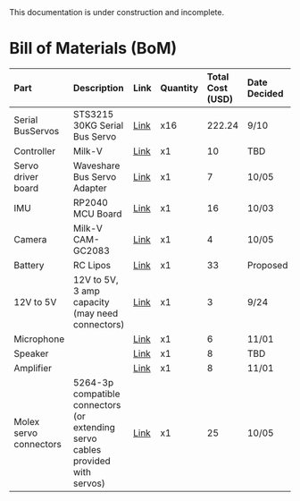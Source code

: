 
<Callout type="warning" emoji="⚠️">
This documentation is under construction and incomplete.
</Callout>

# Bill of Materials (BoM)
| Part         | Description                                                                   | Link                                                                                                                                             | Quantity | Total Cost (USD) | Date Decided |
|:--           |:--                                                                            |:--                                                                                                                                              |:--       |:--               |:--           |
| Serial BusServos       | STS3215 30KG Serial Bus Servo                                | [Link](https://www.alibaba.com/product-detail/ST3215-Servo-30KG-Serial-Bus-Servo_1600869438006.html?spm=a2700.galleryofferlist.normal_offer.d_title.255913a0RkAWz6&selectedCarrierCode=SEMI_MANAGED_STANDARD@@STANDARD)                | x16      | 222.24              | 9/10         |
| Controller   | Milk-V                                              | [Link](https://milkv.io/duo-s)                                                                                                             | x1       | 10               | TBD          |
| Servo driver board   | Waveshare Bus Servo Adapter | [Link](https://www.waveshare.com/bus-servo-adapter-a.htm)                                                                   | x1       | 7                | 10/05 | 
| IMU          | RP2040 MCU Board                    | [Link](https://www.waveshare.com/rp2040-lcd-1.28.htm)                                 | x1       | 16               | 10/03        |
| Camera | Milk-V CAM-GC2083 | [Link](https://arace.tech/products/milk-v-cam-gc2083)                                                      | x1       |          4        | 10/05          |
| Battery      | RC Lipos                                                                      | [Link](https://www.amazon.com/KBT-1200mAh-Rechargeable-Replacement-Compatible/dp/B0C23Y3VZK?source=ps-sl-shoppingads-lpcontext&ref_=fplfs&smid=A3FKMD6P089KQA&th=1) | x1       | 33 | Proposed     |
| 12V to 5V    | 12V to 5V, 3 amp capacity (may need connectors)                               | [Link](https://www.digikey.com/en/products/detail/dfrobot/DFR0571/9559261) | x1       | 3                | 9/24         |
| Microphone   |                                                                   | [Link](https://www.amazon.com/Ferwooh-Electret-Microphone-Amplifier-Adjustable/dp/B0D17R3L7K/) | x1       | 6                 | 11/01             |
| Speaker   |                                                                   | [Link](https://www.amazon.com/CQRobot-JST-PH2-0-Interface-Electronic-Projects/dp/B0822Z4LPH/) | x1       | 8                 | TBD             |
| Amplifier |                                                                   | [Link](https://www.amazon.com/HiLetgo-LM386-Audio-Amplifier-Module/dp/B00LNACGTY/) | x1       | 8                 | 11/01             |
| Molex servo connectors | 5264-3p compatible connectors (or extending servo cables provided with servos) | [Link](https://www.amazon.com/Keszoox-Compatible-Connector-Pre-Crimped-KS-MX5264/dp/B0DCZ43FFC) | x1       | 25             | 10/05         |
